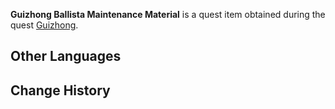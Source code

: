 {{Item Infobox
|id           = 100523
|image        = <gallery>
Item Sturdy Plank.png|Planks
Item Ropes.png|Ropes
</gallery>
|type         = Quest Items
|description  = Spare parts for the Guizhong Ballista that have been stored away since antiquity. While they may seem like ordinary components, they have been made with special construction techniques, and to special design specifications.
|source1      = Obtained during the [[Guizhong (Archon Quest)|Guizhong]] archon quest.
}}
'''Guizhong Ballista Maintenance Material''' is a quest item obtained during the quest [[Guizhong (Archon Quest)|Guizhong]].

==Other Languages==
{{Other Languages
|default_hidden = 1
|en      = Guizhong Ballista Maintenance Material
|zhs     = 归终机维护材料
|zhs_rm  = Guīzhōng Jī Wéihù Cáiliào
|zht     = 歸終機維護材料
|zht_rm  = Guīzhōng Jī Wéihù Cáiliào
|ja      = 帰終機の手入れ材料
|ja_rm   = Kishuu-ki no Teire Zairyou
|ko      = 귀종기 보수 재료
|ko_rm   = Gwijonggi Bosu Jaeryo
|es      = Material de reparación de la Balista Guizhong
|fr      = Matériau de réparation pour la baliste de Guizhong
|ru      = Материалы для баллисты
|th      = วัสดุบำรุงรักษาเครื่อง "Guizhong Ballista"
|th_rm   = 
|vi      = Nguyên liệu sửa máy Guizhong
|de      = Material zur Wartung des Guizhong-Geschützes
|id      = Bahan Perbaikan Guizhong Ballista
|pt      = Material de manutenção do Guizhong Balista
|tr      = Guizhong Balistası Bakım Malzemesi
|it      = Materiale manutenzione Balista Guizhong
}}

==Change History==
{{Change History|1.0}}